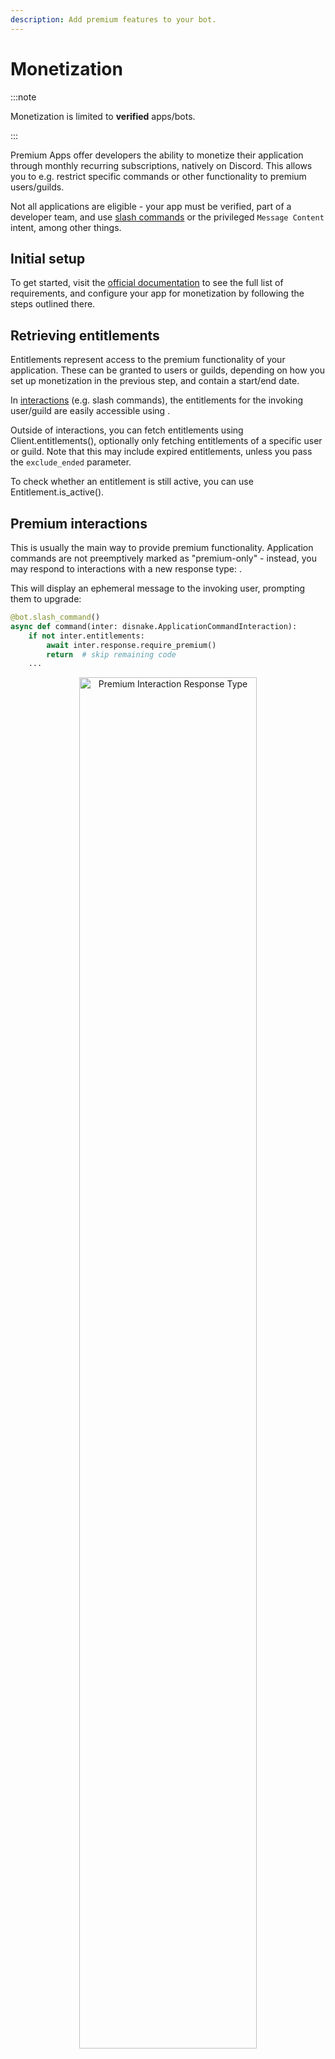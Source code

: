 ```yaml
---
description: Add premium features to your bot.
---
```


# Monetization

:::note

Monetization is limited to **verified** apps/bots.

:::

Premium Apps offer developers the ability to monetize their application through monthly recurring subscriptions, natively on Discord.
This allows you to e.g. restrict specific commands or other functionality to premium users/guilds.

Not all applications are eligible - your app must be verified, part of a developer team, and use [slash commands](/interactions/slash-commands) or the privileged `Message Content` intent, among other things.

## Initial setup

To get started, visit the [official documentation](https://discord.com/developers/docs/monetization/overview) to see the full list of requirements, and configure your app for monetization by following the steps outlined there.

## Retrieving entitlements

Entitlements represent access to the premium functionality of your application. These can be granted to users or guilds, depending on how you set up monetization in the previous step, and contain a start/end date.

In [interactions](/interactions) (e.g. slash commands), the entitlements for the invoking user/guild are easily accessible using <DocsLink reference="disnake.Interaction.entitlements" />.

Outside of interactions, you can fetch entitlements using <DocsLink reference="disnake.Client.entitlements">Client.entitlements()</DocsLink>, optionally only fetching entitlements of a specific user or guild. Note that this may include expired entitlements, unless you pass the `exclude_ended` parameter.

To check whether an entitlement is still active, you can use <DocsLink reference="disnake.Entitlement.is_active">Entitlement.is_active()</DocsLink>.

## Premium interactions

This is usually the main way to provide premium functionality.
Application commands are not preemptively marked as "premium-only" - instead, you may respond to interactions with a new response type: <DocsLink reference="disnake.InteractionResponse.require_premium" />.

This will display an ephemeral message to the invoking user, prompting them to upgrade:

```python
@bot.slash_command()
async def command(inter: disnake.ApplicationCommandInteraction):
    if not inter.entitlements:
        await inter.response.require_premium()
        return  # skip remaining code
    ...
```

<p align="center">
	<img
		src={require('./images/monetization-response.png').default}
		alt="Premium Interaction Response Type"
		width="75%"
	/>
</p>

## Events

Whenever users subscribe or renew a subscription with your app, you will receive an <DocsLink reference="disnake.on_entitlement_create" /> or <DocsLink reference="disnake.on_entitlement_update" /> event respectively.
In the case of renewals, the <DocsLink reference="disnake.Entitlement.ends_at">ends_at</DocsLink> attribute of the entitlement you receive from the event will reflect the new expiry date.

:::note
While an <DocsLink reference="disnake.on_entitlement_delete" /> event also exists, it will not fire when a subscription expires; it only occurs e.g. in case of refunds or due to manual removal by Discord.
:::

## Testing entitlements

You can create test entitlements using <DocsLink reference="disnake.Client.create_entitlement" /> and delete them using <DocsLink reference="disnake.Entitlement.delete" />, which allows you to test your implementation in various subscription states. These entitlements do not expire and therefore have no start/end date.

If you want to test the full payment flow, you can go through the same upgrade steps as any other user of your application would - all members of the app's associated team automatically receive a 100% discount on the subscription. Note that you cannot delete these entitlements, unlike the test entitlements mentioned before.
